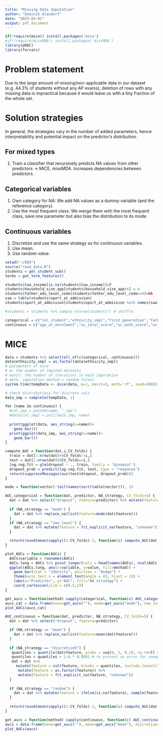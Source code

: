 ```yaml
---
title: "Missing Data Imputation"
author: "Dominik Glandorf"
date: "2023-03-01"
output: pdf_document
---
```


```r
if(!require(mice)) install.packages('mice')
#if(!require(missMDA)) install.packages('missMDA')
library(pROC)
library(forcats)
```

# Problem statement
Due to the large amount of missing/non-applicable data in our dataset (e.g. 44.3% of students without any AP exams), deletion of rows with any missing data is impractical because it would leave us with a tiny fraction of the whole set.

# Solution strategies
In general, the strategies vary in the number of added parameters, hence interpretability and potential impact on the predictor's distribution.

## For mixed types
1. Train a classifier that recursively predicts NA values from other predictors -> MICE, missMDA. Increases dependencies between predictors.

## Categorical variables
1. Own category for NA: We add NA values as a dummy variable (and the reference category).
2. Use the most frequent class: We merge them with the most frequent class, save one parameter but also bias the distribution to its mode.

## Continuous variables
1. Discretize and use the same strategy as for continuous variables.
2. Use mean.
3. Use random value.



```r
setwd("~/EWS")
source("read_data.R")
students = get_student_sub()
terms = get_term_features()
```
```r
students$low_income[is.na(students$low_income)]=F
students$household_size_app[students$household_size_app>6] = 6
students$father_edu_level_code[students$father_edu_level_code==4]=NA
saa = table(students$sport_at_admission)
students$sport_at_admission[students$sport_at_admission %in% names(saa[saa<nrow(students)/1000])] = "other"

#students = students %>% sample_n(nrow(students)) # shuffle
```
```r
categorical = c("int_student","ethnicity_smpl","first_generation","father_edu_level_code","mother_edu_level_code",  "low_income","ell","single_parent","foster_care","household_size_app","sport_at_admission","cal_res_at_app")
continuous = c("age_at_enrolment","uc_total_score","uc_math_score","uc_read_score","uc_writing_score","number_ap","passed_ap_rel","best_ap","avg_ap","hs_gpa","distance_from_home")
```
# MICE
```r
data = students %>% select(all_of(c(categorical, continuous)))
data$ethnicity_smpl = as.factor(data$ethnicity_smpl)
# parameters of mice
# m: the number of imputed datasets
# maxit: the number of iterations in each imputation
# meth: imputation method = random forest
system.time(tempData <- mice(data, m=1, maxit=5, meth='rf', seed=500))
```
```r
# check distributions for discrete cols
data_imp = complete(tempData, 1)

for (name in continuous) {
  #col_imp = paste0(name, "_imp")
  #data[col_imp] = pull(data_imp, name)
  
  print(ggplot(data, aes_string(x=name))+ 
    geom_bar())
  print(ggplot(data_imp, aes_string(x=name))+ 
    geom_bar())
}
```



```r
compute_AUC = function(dat,i,CV_folds) {
  train = dat[1:nrow(dat)%%CV_folds!=i,]
  test = dat[1:nrow(dat)%%CV_folds==i,]
  log.reg.fit = glm(dropout ~ ., train, family = 'binomial')
  dropout_prob = predict(log.reg.fit, test, type = "response")
  return(suppressMessages(auc(test$dropout, dropout_prob)))
}

mode = function(vector) tail(names(sort(table(vector))), 1)

AUC_categorical = function(dat, predictor, NA_strategy, CV_folds=5) {
  dat = dat %>% select("dropout", feature=predictor) %>% mutate(feature=as.factor(feature))
  
  if (NA_strategy == "mode") {
    dat = dat %>% replace_na(list(feature=mode(dat$feature)))
  }
  if (NA_strategy == "new_level") {
    dat = dat %>% mutate(feature = fct_explicit_na(feature, "unknown"))
  }

  return(round(mean(sapply((1:CV_folds)-1, function(i) compute_AUC(dat,i,CV_folds))),3))
}

plot_AUCs = function(AUCs) {
  AUCs$variable = rownames(AUCs)
  AUCs.long = AUCs %>% pivot_longer(cols = head(names(AUCs), ncol(AUCs)-1), names_to="method", values_to="value")
  ggplot(AUCs.long, aes(x=variable, y=value, fill=method)) +
    geom_bar(stat = "identity", position = "dodge") +
    theme(axis.text.x = element_text(angle = 45, hjust = 1)) +
    labs(x="Predictor", y="AUC", fill="NA strategy") +
    coord_cartesian(ylim = c(0.5,1))
}
```

```r
get_aucs = function(method) sapply(categorical, function(c) AUC_categorical(students, c, method))
aucs_cat = data.frame(none=get_aucs(""), mode=get_aucs("mode"), new_level=get_aucs("new_level"))
plot_AUCs(aucs_cat)
```

```r
AUC_continuous = function(dat, predictor, NA_strategy, CV_folds=5) {
  dat = dat %>% select("dropout", feature=predictor)

  if (NA_strategy == "mean") {
    dat = dat %>% replace_na(list(feature=mean(dat$feature)))
  }
  
  if (NA_strategy == "discretize5") {
   quantiles = quantile(dat$feature, probs = seq(0, 1, 0.2), na.rm=T) # 5 equally sized quantiles
   quantiles = quantiles + 1:6 * 0.0001 # to prevent an error for unequally distr variables
   dat = dat %>% 
     mutate(feature = cut(feature, breaks = quantiles, include.lowest=T, labels=F)) %>%
      mutate(feature = as.factor(feature)) %>%
      mutate(feature = fct_explicit_na(feature, "unknown"))
  }
  
  if (NA_strategy == "random") {
    dat = dat %>% mutate(feature = ifelse(is.na(feature), sample(feature[!is.na(feature)], 1), feature))
  }
  
  return(round(mean(sapply((1:CV_folds)-1, function(i) compute_AUC(dat,i,CV_folds))),3))
}

get_aucs = function(method) sapply(continuous, function(c) AUC_continuous(students, c, method))
aucs = data.frame(none=get_aucs(""), mean=get_aucs("mean"), discretize=get_aucs("discretize5"), random=get_aucs("random"))
plot_AUCs(aucs)
```

